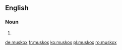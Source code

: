 ==English==

===Noun===
{{en-noun|muskoxen}}

# {{alternative spelling of|musk ox|lang=en}}

[[de:muskox]]
[[fr:muskox]]
[[ko:muskox]]
[[pl:muskox]]
[[ro:muskox]]